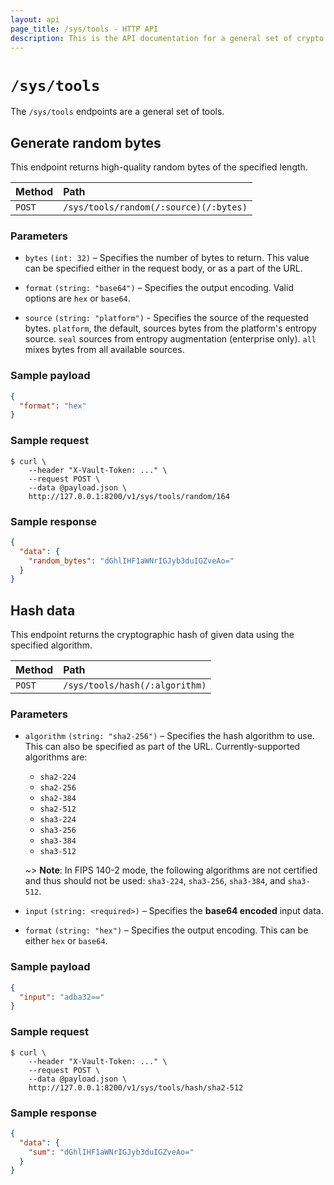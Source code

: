 ```yaml
---
layout: api
page_title: /sys/tools - HTTP API
description: This is the API documentation for a general set of crypto  tools.
---
```


# `/sys/tools`

The `/sys/tools` endpoints are a general set of tools.

## Generate random bytes

This endpoint returns high-quality random bytes of the specified length.

| Method | Path                                   |
| :----- | :------------------------------------- |
| `POST` | `/sys/tools/random(/:source)(/:bytes)` |

### Parameters

- `bytes` `(int: 32)` – Specifies the number of bytes to return. This value can
  be specified either in the request body, or as a part of the URL.

- `format` `(string: "base64")` – Specifies the output encoding. Valid options
  are `hex` or `base64`.

- `source` `(string: "platform")` - Specifies the source of the requested bytes.
  `platform`, the default, sources bytes from the platform's entropy source.
  `seal` sources from entropy augmentation (enterprise only).
  `all` mixes bytes from all available sources.

### Sample payload

```json
{
  "format": "hex"
}
```

### Sample request

```shell-session
$ curl \
    --header "X-Vault-Token: ..." \
    --request POST \
    --data @payload.json \
    http://127.0.0.1:8200/v1/sys/tools/random/164
```

### Sample response

```json
{
  "data": {
    "random_bytes": "dGhlIHF1aWNrIGJyb3duIGZveAo="
  }
}
```

## Hash data


This endpoint returns the cryptographic hash of given data using the specified
algorithm.

| Method | Path                           |
| :----- | :----------------------------- |
| `POST` | `/sys/tools/hash(/:algorithm)` |

### Parameters

- `algorithm` `(string: "sha2-256")` – Specifies the hash algorithm to use. This
  can also be specified as part of the URL. Currently-supported algorithms are:

  - `sha2-224`
  - `sha2-256`
  - `sha2-384`
  - `sha2-512`
  - `sha3-224`
  - `sha3-256`
  - `sha3-384`
  - `sha3-512`

  ~> **Note**: In FIPS 140-2 mode, the following algorithms are not certified
     and thus should not be used: `sha3-224`, `sha3-256`, `sha3-384`, and
     `sha3-512`.

- `input` `(string: <required>)` – Specifies the **base64 encoded** input data.

- `format` `(string: "hex")` – Specifies the output encoding. This can be either
  `hex` or `base64`.

### Sample payload

```json
{
  "input": "adba32=="
}
```

### Sample request

```shell-session
$ curl \
    --header "X-Vault-Token: ..." \
    --request POST \
    --data @payload.json \
    http://127.0.0.1:8200/v1/sys/tools/hash/sha2-512
```

### Sample response

```json
{
  "data": {
    "sum": "dGhlIHF1aWNrIGJyb3duIGZveAo="
  }
}
```
